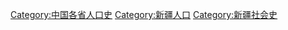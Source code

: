 [[Category:中国各省人口史|Category:中国各省人口史]]
[[Category:新疆人口|Category:新疆人口]]
[[Category:新疆社会史|Category:新疆社会史]]